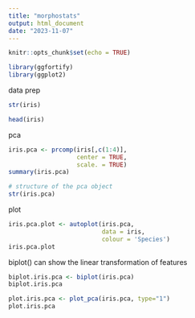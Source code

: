 ```yaml
---
title: "morphostats"
output: html_document
date: "2023-11-07"
---
```


```r
knitr::opts_chunk$set(echo = TRUE)
```

```r
library(ggfortify)
library(ggplot2)

```

data prep
```r
str(iris)

head(iris)
```
pca
```r
iris.pca <- prcomp(iris[,c(1:4)],
                   center = TRUE,
                   scale. = TRUE)
summary(iris.pca)

# structure of the pca object
str(iris.pca)
```
plot
```r
iris.pca.plot <- autoplot(iris.pca,
                          data = iris,
                          colour = 'Species')
iris.pca.plot
```

biplot() can show the linear transformation of features
```r
biplot.iris.pca <- biplot(iris.pca)
biplot.iris.pca
```

```r
plot.iris.pca <- plot_pca(iris.pca, type="1")
plot.iris.pca
```


